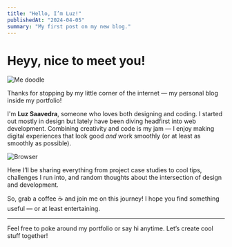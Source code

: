 ```yaml
---
title: "Hello, I’m Luz!"
publishedAt: "2024-04-05"
summary: "My first post on my new blog."
---
```


# Heyy, nice to meet you!

![Me doodle](/me-doodle.png)

Thanks for stopping by my little corner of the internet — my personal blog inside my portfolio!

I'm **Luz Saavedra**, someone who loves both designing and coding. I started out mostly in design but lately have been diving headfirst into web development. Combining creativity and code is my jam — I enjoy making digital experiences that look good _and_ work smoothly (or at least as smoothly as possible).

![Browser](/browser.png)

Here I’ll be sharing everything from project case studies to cool tips, challenges I run into, and random thoughts about the intersection of design and development.

So, grab a coffee ☕ and join me on this journey! I hope you find something useful — or at least entertaining.

---

Feel free to poke around my portfolio or say hi anytime. Let’s create cool stuff together!
